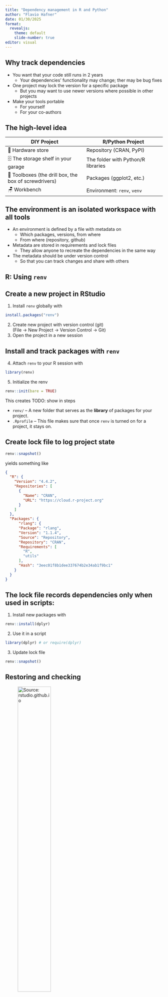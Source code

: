 ```yaml
---
title: "Dependency management in R and Python"
author: "Flavio Hafner"
date: 01/30/2025
format: 
  revealjs:
    theme: default
    slide-number: true
editor: visual
---
```


## Why track dependencies

- You want that your code still runs in 2 years
  - Your dependencies' functionality may change; ther may be bug fixes
- One project may lock the version for a specific package
  - But you may want to use newer versions where possible in other projects
- Make your tools portable
  - For yourself
  - For your co-authors

<!-- do not want to install each package separately, try if the code runs, and repeat -->

## The high-level idea

| DIY Project | R/Python Project |
|------------------------------------|------------------------------------|
| 🏪 Hardware store | Repository (CRAN, PyPI) |
| 🗄 The storage shelf in your garage | The folder with Python/R libraries |
| 🧰 Toolboxes (the drill box, the box of screwdrivers) | Packages (ggplot2, etc.) |
| 🪑 Workbench | Environment: `renv`, `venv` |


## The environment is an isolated workspace with all tools

- An environment is defined by a file with metadata on
  - Which packages, versions, from where
  - From where (repository, github)
- Metadata are stored in requirements and lock files
  - They allow anyone to recreate the dependencies in the same way
- The metadata should be under version control
  - So that you can track changes and share with others


::: {.section .transition-slide}
# R: Using `renv`
:::

## Create a new project in RStudio

1. Install `renv` globally with 

```R
install.packages("renv")
```

2. Create new project with version control (git)\
    (File -\> New Project -\> Version Control -\> Git)
3. Open the project in a new session




## Install and track packages with `renv`

4. Attach `renv` to your R session with 
```R
library(renv)
```
5. Initialize the renv
```R
renv::init(bare = TRUE)
```

This creates  TODO: show in steps

- `renv/` -- A new folder that serves as the **library** of packages for your project.
- `.Rprofile` -- This file makes sure that once `renv` is turned on for a project, it stays on.

<!-- 6. Check that R looks for packages in the right place: -->
<!-- ```{r, echo=TRUE} -->
<!-- .libPaths()[1] -->
<!-- ``` -->


## Create lock file to log project state

```R
renv::snapshot()
```

yields something like

```json
{
  "R": {
    "Version": "4.4.2",
    "Repositories": [
      {
        "Name": "CRAN",
        "URL": "https://cloud.r-project.org"
      }
    ]
  },
  "Packages": {
      "rlang": {
      "Package": "rlang",
      "Version": "1.1.4",
      "Source": "Repository",
      "Repository": "CRAN",
      "Requirements": [
        "R",
        "utils"
      ],
      "Hash": "3eec01f8b1dee337674b2e34ab1f9bc1"
    }
  }
}
```


## The lock file records dependencies only when used in scripts: 

1. Install new packages with 
```R
renv::install(dplyr)
```

2. Use it in a script
```R
library(dplyr) # or require(dplyr)
```

3. Update lock file
```R
renv::snapshot()
```

## Restoring and checking

![Source: rstudio.github.io](renv.png){width=50%}





::: {.section .transition-slide}
# Python: Using `venv` and `pip`

![Python Environment Hell from XKCD (Creative Commons Attribution-NonCommercial 2.5 License)](python-environment-hell.png){width=50%}


:::

## Overview 

- PyPI is the Python Package Index, the analogue to R's CRAN
- Many tools to interact with PyPI and they achieve similar things
- `pip` + `venv` is available by default for Python 3.3+






## Getting started

Use the command line: a terminal or from an IDE (VS Code)

&nbsp;

Make sure you can invoke Python
```bash
$ python3 --version # on Mac/Linux
$ python --version # on Windows — Windows installation comes with a python.exe file rather than a python3.exe file 
```

## Creating the virtual environment

```bash
$ python3 -m venv venv
```

What does this do?

- Creates a folder `venv` to which packages are installed
- The `-m` flag calls the `main` part of the `venv` module (not so important)


Activate the virtual environment

::: {.panel-tabset}

## Windows

```powershell
$ source venv/Scripts/activate
(venv) $
```

## Mac/Linux

```bash
$ source venv/bin/activate
(venv) $
```

:::


## Install packages with pip

```bash
(venv) $ python3 -m pip install numpy
(venv) $ python3 -m pip install matplotlib
```

To display information about installed packages

```bash
(venv) $ python3 -m pip show numpy
```

To display information about all installed packages

```bash
(venv) $ python3 -m pip list
```

## Requirement files

```bash
(venv) $ python3 -m pip freeze > requirements.txt
```

We can inspect the requirements file

```bash
(venv) $ cat requirements.txt
```


```output
contourpy==1.2.0
cycler==0.12.1
fonttools==4.45.0
kiwisolver==1.4.5
matplotlib==3.8.2
numpy==1.26.2
packaging==23.2
Pillow==10.1.0
pyparsing==3.1.1
python-dateutil==2.8.2
six==1.16.0
```

Restore a environment from requirements:

```bash
(venv) $ python3 -m pip install -r requirements.txt
```


## PyPI vs conda

| PyPI | conda |
|------------------------------------|------------------------------------|
|Easy to use & create packages       | Not only Python, can use external libraries |
|Does not track Python version       | Tracks Python version |
|Complicated with external libraries | Heavy -- use miniconda/mamba; packaging is harder |

&nbsp;


... And try to keep them apart whenever possible


::: {.section .transition-slide}
# Conclusion
:::


## Suggested practices

- Have the environment inside your project directory (default in R)
- When changing/updating dependencies, commit often and share with your coauthors
- While project is in progress, do not pin versions if not necessary 

```bash
# prefer
(venv) $ python3 -m pip install numpy
# over
(venv) $ python3 -m pip install numpy==1.26.2
```

## Other considerations

- Adding dependencies is always a make-or-buy decision
  - Don't reinvent the wheel -- but sometimes it's necessary 
- Before adding dependencies, it's good to
  - Consider different tools for the task 
  - Does it work as intended?
  - Check if they are maintained and the size of the user base
- Be aware of security risks
  - [CI/CD vulnerability in pytorch](https://johnstawinski.com/2024/01/11/playing-with-fire-how-we-executed-a-critical-supply-chain-attack-on-pytorch/) in 2024 

## References & further reading

For R:

- [TSB Research Support Team: Intermediate R](https://gitlab.uvt.nl/tsb-rst/intermediate-level-r-course-for-social-sciences)
- [Introduction to renv](https://rstudio.github.io/renv/articles/renv.html)

For Python:

- [Code refinery: Reproducible environments and dependencies](https://coderefinery.github.io/python-progression/dependencies/)
- [Intermediate Research Software Development with Python: virtual environments](https://carpentries-incubator.github.io/python-intermediate-development/12-virtual-environments.html)

## Hands-on: ideas

TODO: add tiny url for slides

- Start using an environment for an existing project
- If you're using `venv` or `conda`, try the other in a dummy project
- If you're using Python `venv`, give `uv` a shot

